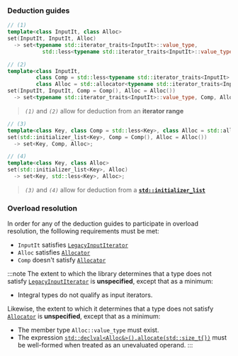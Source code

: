 ### Deduction guides
```cpp
// (1)
template<class InputIt, class Alloc>
set(InputIt, InputIt, Alloc)
  -> set<typename std::iterator_traits<InputIt>::value_type,
           std::less<typename std::iterator_traits<InputIt>::value_type>, Alloc>;
```
```cpp
// (2)
template<class InputIt,
         class Comp = std::less<typename std::iterator_traits<InputIt>::value_type>,
         class Alloc = std::allocator<typename std::iterator_traits<InputIt>::value_type>>
set(InputIt, InputIt, Comp = Comp(), Alloc = Alloc())
  -> set<typename std::iterator_traits<InputIt>::value_type, Comp, Alloc>;
```
> *`(1)`* and *`(2)`* allow for deduction from an **iterator range**

```cpp
// (3)
template<class Key, class Comp = std::less<Key>, class Alloc = std::allocator<Key>>
set(std::initializer_list<Key>, Comp = Comp(), Alloc = Alloc())
  -> set<Key, Comp, Alloc>;
```
```cpp
// (4)
template<class Key, class Alloc>
set(std::initializer_list<Key>, Alloc)
  -> set<Key, std::less<Key>, Alloc>;
```
> *`(3)`* and *`(4)`* allow for deduction from a [**`std::initializer_list`**](#)

### Overload resolution
In order for any of the deduction guides to participate in overload resolution,
the folllowing requirements must be met:
 - `InputIt` satisfies [`LegacyInputIterator`](#)
 - `Alloc` satisfies [`Allocator`](#)
 - `Comp` doesn't satisfy [`Allocator`](#)

:::note
The extent to which the library determines that a type does not satisfy [`LegacyInputIterator`](#) is **unspecified**,
except that as a minimum:
 - Integral types do not qualify as input iterators.

Likewise, the extent to which it determines that a type does not satisfy [`Allocator`](#) is **unspecified**,
except that as a minimum:
 - The member type `Alloc::value_type` must exist.
 - The expression [`std::declval<Alloc&>().allocate(std::size_t{})`](#) must be well-formed when treated as an unevaluated operand.
:::
